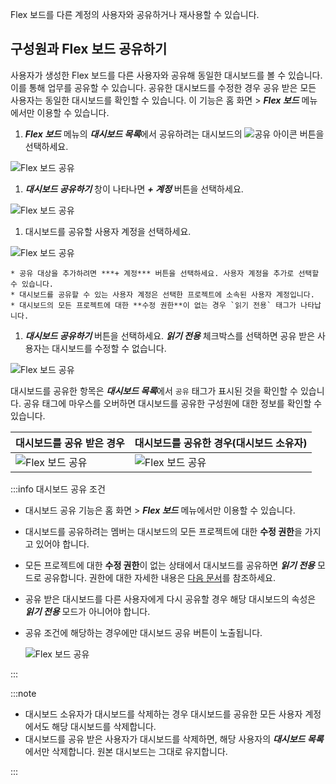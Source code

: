 Flex 보드를 다른 계정의 사용자와 공유하거나 재사용할 수 있습니다.

## 구성원과 Flex 보드 공유하기

사용자가 생성한 Flex 보드를 다른 사용자와 공유해 동일한 대시보드를 볼 수 있습니다. 이를 통해 업무를 공유할 수 있습니다. 공유한 대시보드를 수정한 경우 공유 받은 모든 사용자는 동일한 대시보드를 확인할 수 있습니다. 이 기능은 홈 화면 > ***Flex 보드*** 메뉴에서만 이용할 수 있습니다.

1. ***Flex 보드*** 메뉴의 ***대시보드 목록***에서 공유하려는 대시보드의 ![공유 아이콘](/img/ico-flexboard-share.svg) 버튼을 선택하세요.

  ![Flex 보드 공유](/img/flexboard-share-01.png)

1. ***대시보드 공유하기*** 창이 나타나면 ***+ 계정*** 버튼을 선택하세요.

  ![Flex 보드 공유](/img/flexboard-share-02.png)

1. 대시보드를 공유할 사용자 계정을 선택하세요.

  ![Flex 보드 공유](/img/flexboard-share-06.png)

    * 공유 대상을 추가하려면 ***+ 계정*** 버튼을 선택하세요. 사용자 계정을 추가로 선택할 수 있습니다.
    * 대시보드를 공유할 수 있는 사용자 계정은 선택한 프로젝트에 소속된 사용자 계정입니다.
    * 대시보드의 모든 프로젝트에 대한 **수정 권한**이 없는 경우 `읽기 전용` 태그가 나타납니다.

1. ***대시보드 공유하기*** 버튼을 선택하세요. ***읽기 전용*** 체크박스를 선택하면 공유 받은 사용자는 대시보드를 수정할 수 없습니다.

  ![Flex 보드 공유](/img/flexboard-share-03.png)

대시보드를 공유한 항목은 ***대시보드 목록***에서 `공유` 태그가 표시된 것을 확인할 수 있습니다. 공유 태그에 마우스를 오버하면 대시보드를 공유한 구성원에 대한 정보를 확인할 수 있습니다.

| 대시보드를 공유 받은 경우 | 대시보드를 공유한 경우(대시보드 소유자)
| -- | -- |
| ![Flex 보드 공유](/img/flexboard-share-04.png) | ![Flex 보드 공유](/img/flexboard-share-05.png) |

:::info 대시보드 공유 조건

* 대시보드 공유 기능은 홈 화면 > ***Flex 보드*** 메뉴에서만 이용할 수 있습니다.

* 대시보드를 공유하려는 멤버는 대시보드의 모든 프로젝트에 대한 **수정 권한**을 가지고 있어야 합니다. 

* 모든 프로젝트에 대한 **수정 권한**이 없는 상태에서 대시보드를 공유하면 ***읽기 전용*** 모드로 공유합니다. 권한에 대한 자세한 내용은 [다음 문서](../project/project-structure)를 참조하세요.

* 공유 받은 대시보드를 다른 사용자에게 다시 공유할 경우 해당 대시보드의 속성은 ***읽기 전용*** 모드가 아니어야 합니다.

* 공유 조건에 해당하는 경우에만 대시보드 공유 버튼이 노출됩니다.

  ![Flex 보드 공유](/img/flexboard-sharable-list.png)

:::

:::note

* 대시보드 소유자가 대시보드를 삭제하는 경우 대시보드를 공유한 모든 사용자 계정에서도 해당 대시보드를 삭제합니다.
* 대시보드를 공유 받은 사용자가 대시보드를 삭제하면, 해당 사용자의 ***대시보드 목록***에서만 삭제합니다. 원본 대시보드는 그대로 유지합니다.

:::